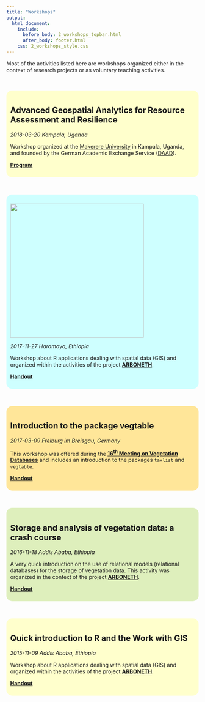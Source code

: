 ---
title: "Workshops"
output:
  html_document:
    include:
      before_body: 2_workshops_topbar.html
      after_body: footer.html
    css: 2_workshops_style.css
---


Most of the activities listed here are workshops organized either in the context
of research projects or as voluntary teaching activities.

<br/>

<div style="background-color: #ffffcc; text-align: left; padding: 10px;
border-radius: 15px">

# Advanced Geospatial Analytics for Resource Assessment and Resilience

*2018-03-20 Kampala, Uganda*

Workshop organized at the [Makerere University](https://www.mak.ac.ug) in
Kampala, Uganda, and founded by the German Academic Exchange Service
([DAAD](https://www.daad.de/en)).

[**Program**](documents/Program_Uganda_2018.pdf)

</div>


<br/>

<div style="background-color: #ceffff; text-align: left; padding: 10px;
border-radius: 15px">

<img src="images/Map_bar_v2.png" style="width:350px;">

*2017-11-27 Haramaya, Ethiopia*

Workshop about R applications dealing with spatial data (GIS) and organized
within the activities of the project [**ARBONETH**](https://www.arboneth.com).

[**Handout**](documents/RandGIS_2017.pdf)

</div>

<br/>

<div style="background-color: #ffe699; text-align: left; padding: 10px;
border-radius: 15px">

# Introduction to the package vegtable
*2017-03-09 Freiburg im Breisgau, Germany*

This workshop was offered during the
[**16<sup>th</sup> Meeting on Vegetation Databases**](https://www.hswt.de/person/joerg-ewald/vegetationsdatenbanken.html)
and includes an introduction to the packages `taxlist` and `vegtable`.

[**Handout**](documents/workshops_freiburg_2017.html)

</div>

<br/>

<div style="background-color: #deefbc; text-align: left; padding: 10px;
border-radius: 15px">

# Storage and analysis of vegetation data: a crash course
*2016-11-18 Addis Ababa, Ethiopia*

A very quick introduction on the use of relational models (relational databases)
for the storage of vegetation data.
This activity was organized in the context of the project
[**ARBONETH**](https://www.arboneth.com).

[**Handout**](documents/Handout_ARBONETH_2016.pdf)

</div>

<br/>

<div style="background-color: #ffffcc; text-align: left; padding: 10px;
border-radius: 15px">

# Quick introduction to R and the Work with GIS
*2015-11-09 Addis Ababa, Ethiopia*

Workshop about R applications dealing with spatial data (GIS) and organized
within the activities of the project [**ARBONETH**](https://www.arboneth.com).

[**Handout**](documents/RandGIS.pdf)

</div>

<br/>